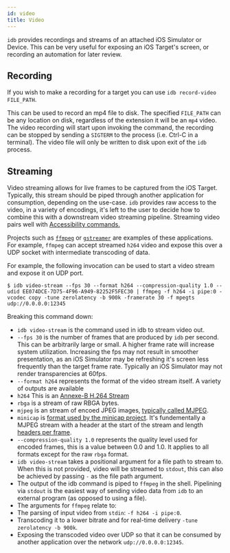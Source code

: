 ```yaml
---
id: video
title: Video
---
```


`idb` provides recordings and streams of an attached iOS Simulator or Device. This can be very useful for exposing an iOS Target's screen, or recording an automation for later review.

## Recording

If you wish to make a recording for a target you can use `idb record-video FILE_PATH`.

This can be used to record an mp4 file to disk. The specified `FILE_PATH` can be any location on disk, regardless of the extension it will be an `mp4` video. The video recording will start upon invoking the command, the recording can be stopped by sending a `SIGTERM` to the process (i.e. Ctrl-C in a terminal). The video file will only be written to disk upon exit of the `idb` process.

## Streaming

Video streaming allows for live frames to be captured from the iOS Target. Typically, this stream should be piped through another application for consumption, depending on the use-case. `idb` provides raw access to the video, in a variety of encodings, it's left to the user to decide how to combine this with a downstream video streaming pipeline. Streaming video pairs well with [Accessibility commands.](accessibility)

Projects such as [`ffmpeg`](https://www.ffmpeg.org) or [`gstreamer`](https://gstreamer.freedesktop.org) are examples of these applications. For example, `ffmpeg` can accept streamed `h264` video and expose this over a UDP socket with intermediate transcoding of data.

For example, the following invocation can be used to start a video stream and expose it on UDP port.

```
$ idb video-stream --fps 30 --format h264 --compression-quality 1.0 --udid EE074DCE-7D75-4F96-A949-82252F5FEC30 | ffmpeg -f h264 -i pipe:0 -vcodec copy -tune zerolatency -b 900k -framerate 30 -f mpegts udp://0.0.0.0:12345
```

Breaking this command down:

- `idb video-stream` is the command used in idb to stream video out.
- `--fps 30` is the number of frames that are produced by `idb` per second. This can be arbitrarily large or small. A higher frame rate will increase system utilization. Increasing the fps may not result in smoother presentation, as an iOS Simulator may be refreshing it's screen less frequently than the target frame rate. Typically an iOS Simulator may not render transparencies at 60fps.
- `--format h264` represents the format of the video stream itself. A variety of outputs are available
 - `h264` This is an [Annexe-B H.264 Stream](https://en.wikipedia.org/wiki/Network_Abstraction_Layer#NAL_Units_in_Byte-Stream_Format_Use)
 - `rbga` is a stream of raw RBGA bytes.
 - `mjpeg` is an stream of encoed JPEG images, [typically called MJPEG](https://en.wikipedia.org/wiki/Motion_JPEG).
 - `minicap` is [format used by the minicap project](https://github.com/openstf/minicap). It's fundementally a MJPEG stream with a header at the start of the stream and length [headers per frame](https://github.com/openstf/minicap#global-header-binary-format).
- `--compression-quality 1.0` represents the quality level used for encoded frames, this is a value between 0.0 and 1.0. It applies to all formats except for the raw `rbga` format.
- `idb video-stream` takes a positional argument for a file path to stream to. When this is not provided, video will be streamed to `stdout`, this can also be achieved by passing `-` as the file path argument.
- The output of the idb command is piped to `ffmpeg` in the shell. Pipelining via `stdout` is the easiest way of sending video data from `idb` to an external program (as opposed to using a file).
- The arguments for `ffmpeg` relate to:
 - The parsing of input video from `stdin`: `-f h264 -i pipe:0`.
 - Transcoding it to a lower bitrate and for real-time delivery `-tune zerolatency -b 900k`.
 - Exposing the transcoded video over UDP so that it can be consumed by another application over the network `udp://0.0.0.0:12345`.
